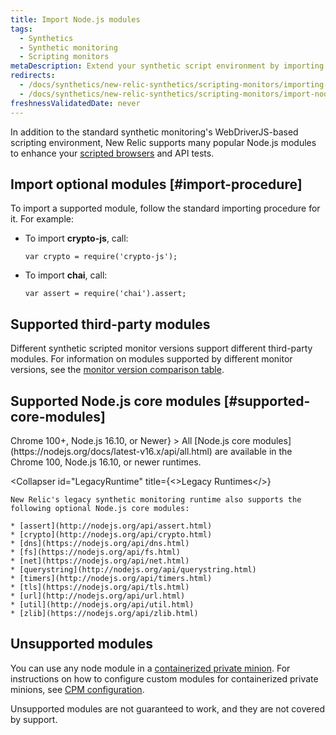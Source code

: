 ```yaml
---
title: Import Node.js modules
tags:
  - Synthetics
  - Synthetic monitoring
  - Scripting monitors
metaDescription: Extend your synthetic script environment by importing popular Node.js modules.
redirects:
  - /docs/synthetics/new-relic-synthetics/scripting-monitors/importing-nodejs-modules
  - /docs/synthetics/new-relic-synthetics/scripting-monitors/import-nodejs-modules
freshnessValidatedDate: never
---
```


In addition to the standard synthetic monitoring's WebDriverJS-based scripting environment, New Relic supports many popular Node.js modules to enhance your [scripted browsers](/docs/synthetics/new-relic-synthetics/scripting-monitors/writing-scripted-browsers) and API tests.

## Import optional modules [#import-procedure]

To import a supported module, follow the standard importing procedure for it. For example:

* To import <DNT>**crypto-js**</DNT>, call:

  ```
  var crypto = require('crypto-js');
  ```
* To import <DNT>**chai**</DNT>, call:

  ```
  var assert = require('chai').assert;
  ```

## Supported third-party modules

Different synthetic scripted monitor versions support different third-party modules. For information on modules supported by different monitor versions, see the [monitor version comparison table](/docs/synthetics/new-relic-synthetics/scripting-monitors/scripted-monitor-runtime-environment).

## Supported Node.js core modules [#supported-core-modules]

<CollapserGroup>
  <Collapser
    id="NewRuntime"
    title={<>Chrome 100+, Node.js 16.10, or Newer</>}
  >
    All [Node.js core modules](https://nodejs.org/docs/latest-v16.x/api/all.html) are available in the Chrome 100, Node.js 16.10, or newer runtimes.
  </Collapser>

  <Collapser
    id="LegacyRuntime"
    title={<>Legacy Runtimes</>}
  >
    New Relic's legacy synthetic monitoring runtime also supports the following optional Node.js core modules:

    * [assert](http://nodejs.org/api/assert.html)
    * [crypto](http://nodejs.org/api/crypto.html)
    * [dns](https://nodejs.org/api/dns.html)
    * [fs](https://nodejs.org/api/fs.html)
    * [net](https://nodejs.org/api/net.html)
    * [querystring](http://nodejs.org/api/querystring.html)
    * [timers](http://nodejs.org/api/timers.html)
    * [tls](https://nodejs.org/api/tls.html)
    * [url](http://nodejs.org/api/url.html)
    * [util](http://nodejs.org/api/util.html)
    * [zlib](https://nodejs.org/api/zlib.html)
  </Collapser>
</CollapserGroup>

## Unsupported modules

You can use any node module in a [containerized private minion](/docs/synthetics/new-relic-synthetics/private-locations/install-containerized-private-minions-cpms). For instructions on how to configure custom modules for containerized private minions, see [CPM configuration](/docs/synthetics/new-relic-synthetics/private-locations/containerized-private-minion-cpm-configuration#custom-modules).

Unsupported modules are not guaranteed to work, and they are not covered by support.
